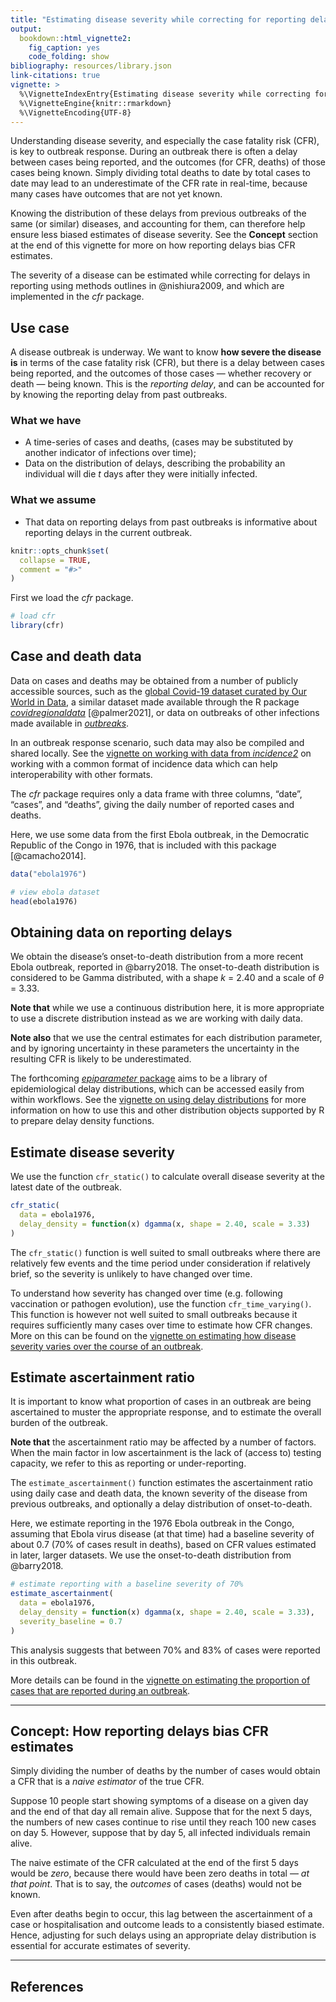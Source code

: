 ```yaml
---
title: "Estimating disease severity while correcting for reporting delays"
output:
  bookdown::html_vignette2:
    fig_caption: yes
    code_folding: show
bibliography: resources/library.json
link-citations: true
vignette: >
  %\VignetteIndexEntry{Estimating disease severity while correcting for reporting delays}
  %\VignetteEngine{knitr::rmarkdown}
  %\VignetteEncoding{UTF-8}
---
```



Understanding disease severity, and especially the case fatality risk (CFR), is key to outbreak response.
During an outbreak there is often a delay between cases being reported, and the outcomes (for CFR, deaths) of those cases being known.
Simply dividing total deaths to date by total cases to date may lead to an underestimate of the CFR rate in real-time, because many cases have outcomes that are not yet known.

Knowing the distribution of these delays from previous outbreaks of the same (or similar) diseases, and accounting for them, can therefore help ensure less biased estimates of disease severity.
See the **Concept** section at the end of this vignette for more on how reporting delays bias CFR estimates.

The severity of a disease can be estimated while correcting for delays in reporting using methods outlines in @nishiura2009, and which are implemented in the _cfr_ package.

::: {.alert .alert-primary}
## Use case {-}

A disease outbreak is underway. We want to know **how severe the disease is** in terms of the case fatality risk (CFR), but there is a delay between cases being reported, and the outcomes of those cases --- whether recovery or death --- being known. This is the _reporting delay_, and can be accounted for by knowing the reporting delay from past outbreaks.
:::

::: {.alert .alert-secondary}
### What we have {-}

* A time-series of cases and deaths, (cases may be substituted by another indicator of infections over time);
* Data on the distribution of delays, describing the probability an individual will die $t$ days after they were initially infected.

### What we assume {-}

* That data on reporting delays from past outbreaks is informative about reporting delays in the current outbreak.
:::

```r
knitr::opts_chunk$set(
  collapse = TRUE,
  comment = "#>"
)
```

First we load the _cfr_ package.

```r
# load cfr
library(cfr)
```

## Case and death data {-}

Data on cases and deaths may be obtained from a number of publicly accessible sources, such as the [global Covid-19 dataset curated by Our World in Data](https://ourworldindata.org/coronavirus), a similar dataset made available through the R package [_covidregionaldata_](https://github.com/epiforecasts/covidregionaldata) [@palmer2021], or data on outbreaks of other infections made available in [_outbreaks_](https://cran.r-project.org/package=outbreaks).

In an outbreak response scenario, such data may also be compiled and shared locally.
See the [vignette on working with data from _incidence2_](data_from_incidence2.html) on working with a common format of incidence data which can help interoperability with other formats.

The _cfr_ package requires only a data frame with three columns, "date", "cases", and "deaths", giving the daily number of reported cases and deaths.

Here, we use some data from the first Ebola outbreak, in the Democratic Republic of the Congo in 1976, that is included with this package [@camacho2014].

```r
data("ebola1976")

# view ebola dataset
head(ebola1976)
```

## Obtaining data on reporting delays

We obtain the disease's onset-to-death distribution from a more recent Ebola outbreak, reported in @barry2018.
The onset-to-death distribution is considered to be Gamma distributed, with a shape $k$ = 2.40 and a scale of $\theta$ = 3.33.

::: {.alert .alert-warning}
**Note that** while we use a continuous distribution here, it is more appropriate to use a discrete distribution instead as we are working with daily data.

**Note also** that we use the central estimates for each distribution parameter, and by ignoring uncertainty in these parameters the uncertainty in the resulting CFR is likely to be underestimated. 
:::

The forthcoming [_epiparameter_ package](https://epiverse-trace.github.io/epiparameter/) aims to be a library of epidemiological delay distributions, which can be accessed easily from within workflows.
See the [vignette on using delay distributions](delay_distributions.html) for more information on how to use this and other distribution objects supported by R to prepare delay density functions.

## Estimate disease severity

We use the function `cfr_static()` to calculate overall disease severity at the latest date of the outbreak.

```r
cfr_static(
  data = ebola1976,
  delay_density = function(x) dgamma(x, shape = 2.40, scale = 3.33)
)
```

The `cfr_static()` function is well suited to small outbreaks where there are relatively few events and the time period under consideration if relatively brief, so the severity is unlikely to have changed over time.

To understand how severity has changed over time (e.g. following vaccination or pathogen evolution), use the function `cfr_time_varying()`.
This function is however not well suited to small outbreaks because it requires sufficiently many cases over time to estimate how CFR changes.
More on this can be found on the [vignette on estimating how disease severity varies over the course of an outbreak](estimate_time_varying_severity.html).

## Estimate ascertainment ratio

It is important to know what proportion of cases in an outbreak are being ascertained to muster the appropriate response, and to estimate the overall burden of the outbreak.

::: {.alert .alert-info}
**Note that** the ascertainment ratio may be affected by a number of factors.
When the main factor in low ascertainment is the lack of (access to) testing capacity, we refer to this as reporting or under-reporting.
:::

The `estimate_ascertainment()` function estimates the ascertainment ratio using daily case and death data, the known severity of the disease from previous outbreaks, and optionally a delay distribution of onset-to-death.

Here, we estimate reporting in the 1976 Ebola outbreak in the Congo, assuming that Ebola virus disease (at that time) had a baseline severity of about 0.7 (70% of cases result in deaths), based on CFR values estimated in later, larger datasets.
We use the onset-to-death distribution from @barry2018.

```r
# estimate reporting with a baseline severity of 70%
estimate_ascertainment(
  data = ebola1976,
  delay_density = function(x) dgamma(x, shape = 2.40, scale = 3.33),
  severity_baseline = 0.7
)
```

This analysis suggests that between 70% and 83% of cases were reported in this outbreak.

More details can be found in the [vignette on estimating the proportion of cases that are reported during an outbreak](estimate_ascertainment.html).

---

## Concept: How reporting delays bias CFR estimates

Simply dividing the number of deaths by the number of cases would obtain a CFR that is a _naive estimator_ of the true CFR.

Suppose 10 people start showing symptoms of a disease on a given day and the end of that day all remain alive.
Suppose that for the next 5 days, the numbers of new cases continue to rise until they reach 100 new cases on day 5.
However, suppose that by day 5, all infected individuals remain alive.

The naive estimate of the CFR calculated at the end of the first 5 days would be _zero_, because there would have been zero deaths in total --- _at that point_.
That is to say, the _outcomes_ of cases (deaths) would not be known.

Even after deaths begin to occur, this lag between the ascertainment of a case or hospitalisation and outcome leads to a consistently biased estimate.
Hence, adjusting for such delays using an appropriate delay distribution is essential for accurate estimates of severity.

---

## References
